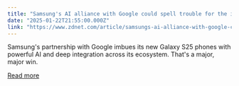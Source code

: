 ```yaml
---
title: "Samsung's AI alliance with Google could spell trouble for the iPhone - here's why"
date: "2025-01-22T21:55:00.000Z"
link: "https://www.zdnet.com/article/samsungs-ai-alliance-with-google-could-spell-trouble-for-the-iphone-heres-why/"
---
```


Samsung's partnership with Google imbues its new Galaxy S25 phones with powerful AI and deep integration across its ecosystem. That's a major, major win.

[Read more](https://www.zdnet.com/article/samsungs-ai-alliance-with-google-could-spell-trouble-for-the-iphone-heres-why/)
